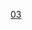 {{Routemap
| inline = <includeonly>1</includeonly>
| title = 北京地铁3号线
| title-bg = {{北京地铁颜色|3}}
| title-color = white
| map =
uextENDEa~~ ~~ ~~ ~~计划西延至{{stl|北京地铁|田村}}
\utCONTgq\uxtTINTt\utSTRq\utCONTfq~~ ~~{{stl|北京地铁|东四十条}}~~{{北京地铁线路名|2|N}}~~{{rmr|Licon=L|Ricon=R|外环|内环}}
\uextCONTgq\uextTINTxt\uextSTRq\uextCONTfq~~ ~~{{stl|北京地铁|工人体育场}}~~{{Dim|{{北京地铁线路名|17|N}}}}~~{{rmr|Licon=L|Ricon=R|{{stl|北京地铁|嘉会湖}}|{{stl|北京地铁|未来科学城北}}}}
\utCONTgq\uxtTINTt\utSTRq\utCONTfq~~ ~~{{stl|北京地铁|团结湖}}~~{{北京地铁线路名|10|N}}~~{{rmr|Licon=L|Ricon=R|外环|内环}}
\utCONTgq\uxtTINTt!~uextSTRc2\uetABZq+3\utCONTfq~~ ~~{{stl|北京地铁|朝阳公园}}~~{{北京地铁线路名|14|N}}~~{{rmr|Licon=L|Ricon=R|{{stl|北京地铁|善各庄}}|{{stl|北京地铁|张郭庄}}}}
\uextABZg+1\uextSTRc4~~ ~~ ~~ ~~联络线往{{北京地铁线路名|14}}
WASSERq\uextKRZW\WASSERq~~ ~~ ~~ ~~水碓湖红领巾湖连通渠
uextBHF~~ ~~{{stl|北京地铁|石佛营}}
CONTg\uextSTR\
BHF!~HUBaq\uextBHF!~HUBeq\LDER~~ ~~{{stl|北京地铁|北京朝阳站}}~~ ~~国铁[[北京朝阳站]]，[[双沙铁路]]、[[京沈客运专线]]等
STRl\uxmtKRZ\CONTfq
uextBHF~~ ~~{{stl|北京地铁|体育中心}}
uextBHF~~ ~~{{stl|北京地铁|平房村}}
uextBHF~~ ~~{{stl|北京地铁|东坝中街}}
WASSERq\uextKRZW\WASSERq~~ ~~ ~~ ~~[[坝河]]
\uextSTR+l\uextKRZtu\uextABZq+lr\uextCONTfq~~ ~~ ~~ ~~{{rmr|Ricon=R|{{stl|北京地铁|四季青}}}}
uextBHF!~HUBaq!~\uextBHF!~HUBeq\uextSTR~~ ~~{{stl|北京地铁|东风}}~~{{Dim|{{北京地铁线路名|12|N}}}}
\uextSTR\uextSTR\uexKDSTCCe!~HUBaq\uexKDSTCCa!~HUBeq~~ ~~ ~~ ~~[[东坝车辆段]]
\uextSTR\uextABZgl+l\uextSTRq\uextSTRr
WASSERq\uextKRZW\uextKRZW\WASSERq\~~ ~~ ~~ ~~[[北小河]]
uextKBHFe!~HUBaq\HUBeq!~uextBHF\~~ ~~{{stl|北京地铁|管庄路西口}}~~{{Dim|{{北京地铁线路名|12|N}}}}
uextBHF~~ ~~{{stl|北京地铁|楼梓庄桥西}}
uextBHF~~ ~~{{stl|北京地铁|楼梓庄}}
uextBHF~~ ~~{{stl|北京地铁|高辛庄}}
uextKBHFe~~ ~~{{stl|北京地铁|曹各庄北}}
| bottom = {{navbar|北京地铁RDT/3}}
}}<noinclude>
{{Rdt intro|[[北京地铁3号线]]}}
[[Category:北京地铁RDT|03]]
</noinclude>
